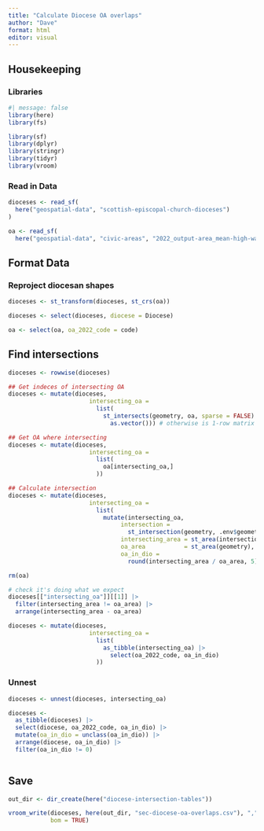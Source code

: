 ```yaml
---
title: "Calculate Diocese OA overlaps"
author: "Dave"
format: html
editor: visual
---
```


## Housekeeping

### Libraries

```r
#| message: false
library(here)
library(fs)

library(sf)
library(dplyr)
library(stringr)
library(tidyr)
library(vroom)
```

### Read in Data

```r
dioceses <- read_sf(
  here("geospatial-data", "scottish-episcopal-church-dioceses")
)

oa <- read_sf(
  here("geospatial-data", "civic-areas", "2022_output-area_mean-high-water-mark"))
```

## Format Data

### Reproject diocesan shapes

```r
dioceses <- st_transform(dioceses, st_crs(oa))

dioceses <- select(dioceses, diocese = Diocese)

oa <- select(oa, oa_2022_code = code)
```

## Find intersections

```r
dioceses <- rowwise(dioceses)

## Get indeces of intersecting OA
dioceses <- mutate(dioceses,
                       intersecting_oa = 
                         list(
                           st_intersects(geometry, oa, sparse = FALSE) |> 
                             as.vector())) # otherwise is 1-row matrix

## Get OA where intersecting
dioceses <- mutate(dioceses,
                       intersecting_oa = 
                         list(
                           oa[intersecting_oa,]
                         ))

## Calculate intersection
dioceses <- mutate(dioceses,
                       intersecting_oa = 
                         list(
                           mutate(intersecting_oa,
                                intersection =
                                  st_intersection(geometry, .env$geometry),
                                intersecting_area = st_area(intersection),
                                oa_area           = st_area(geometry),
                                oa_in_dio =
                                  round(intersecting_area / oa_area, 5))))

rm(oa)

# check it's doing what we expect
dioceses[["intersecting_oa"]][[1]] |>
  filter(intersecting_area != oa_area) |>
  arrange(intersecting_area - oa_area)

dioceses <- mutate(dioceses,
                       intersecting_oa = 
                         list(
                           as_tibble(intersecting_oa) |> 
                             select(oa_2022_code, oa_in_dio)
                         ))
```

### Unnest

```r
dioceses <- unnest(dioceses, intersecting_oa)

dioceses <- 
  as_tibble(dioceses) |>
  select(diocese, oa_2022_code, oa_in_dio) |> 
  mutate(oa_in_dio = unclass(oa_in_dio)) |> 
  arrange(diocese, oa_in_dio) |>
  filter(oa_in_dio != 0)
```

```{}
```

## Save

```r
out_dir <- dir_create(here("diocese-intersection-tables"))

vroom_write(dioceses, here(out_dir, "sec-diocese-oa-overlaps.csv"), ",",
            bom = TRUE)
```

